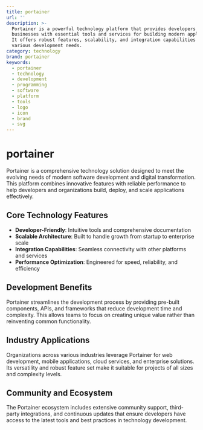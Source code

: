 ```yaml
---
title: portainer
url: ''
description: >-
  Portainer is a powerful technology platform that provides developers and
  businesses with essential tools and services for building modern applications.
  It offers robust features, scalability, and integration capabilities for
  various development needs.
category: technology
brand: portainer
keywords:
  - portainer
  - technology
  - development
  - programming
  - software
  - platform
  - tools
  - logo
  - icon
  - brand
  - svg
---
```


# portainer

Portainer is a comprehensive technology solution designed to meet the evolving needs of modern software development and digital transformation. This platform combines innovative features with reliable performance to help developers and organizations build, deploy, and scale applications effectively.

## Core Technology Features

- **Developer-Friendly**: Intuitive tools and comprehensive documentation
- **Scalable Architecture**: Built to handle growth from startup to enterprise scale
- **Integration Capabilities**: Seamless connectivity with other platforms and services
- **Performance Optimization**: Engineered for speed, reliability, and efficiency

## Development Benefits

Portainer streamlines the development process by providing pre-built components, APIs, and frameworks that reduce development time and complexity. This allows teams to focus on creating unique value rather than reinventing common functionality.

## Industry Applications

Organizations across various industries leverage Portainer for web development, mobile applications, cloud services, and enterprise solutions. Its versatility and robust feature set make it suitable for projects of all sizes and complexity levels.

## Community and Ecosystem

The Portainer ecosystem includes extensive community support, third-party integrations, and continuous updates that ensure developers have access to the latest tools and best practices in technology development.

